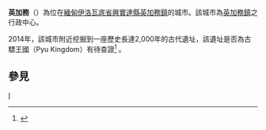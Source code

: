 {{Infobox settlement
|name = 英加務
|native_name =  ကြံခင်းမြို့
|official_name = 
|postal_code_type = Postal codes
|pushpin_map = Burma
|settlement_type = {{flag|Burma}}城市
|image_map = 
|map_caption = 
|subdivision_type = 國家
|subdivision_name = {{Flag|Burma}}
|subdivision_type1 = [[缅甸行政区划|省]]
|subdivision_name1 = [[伊洛瓦底省|伊洛瓦底省]]
|subdivision_type2 = [[縣_(緬甸)|縣]]
|subdivision_name2 = [[興實達縣|興實達縣]]
|subdivision_type3 = 鎮
|subdivision_name3 = [[英加務鎮|英加務鎮]]
|area_total_km2 = 
|population = 
|population_as_of = 
|population_density_km2 = auto
|coordinates_display = inline,title
|coordinates_region = MM
|latNS = N
|latd = 17
|latm = 48
|lats = 50
|longEW = E
|longd = 95
|longm = 16
|longs = 15
|elevation_ft = 
|elevation_m = 
|timezone = [[Myanmar_Standard_Time|MST]]
|utc_offset = +6:30
|website =
}}

'''英加務'''（{{lang-my|အင်္ဂပူမြို့}}）為位在[[緬甸|緬甸]][[伊洛瓦底省|伊洛瓦底省]][[興實達縣|興實達縣]][[英加務鎮|英加務鎮]]的城市。該城市為[[英加務鎮|英加務鎮]]之行政中心。

2014年，該城市附近挖掘到一座歷史長達2,000年的古代遺址，該遺址是否為古驃王國（Pyu Kingdom）有待查證<ref>{{cite web|title=Ancient Burmese kingdom awarded World Heritage status|url=http://www.dvb.no/dvb-video/ancient-burmese-kingdom-awarded-world-heritage-status-myanmar-pyu/41755|website=www.dvb.no|accessdate=7 July 2014|archive-url=https://web.archive.org/web/20140714130307/http://www.dvb.no/dvb-video/ancient-burmese-kingdom-awarded-world-heritage-status-myanmar-pyu/41755|archive-date=2014-07-14|dead-url=yes}}</ref>  。

==參見==
{{reflist}}

{{Ayeyarwady Division|state=collapsed}}

[[Category:伊洛瓦底省聚居地|I]]

{{Myanmar-stub}}